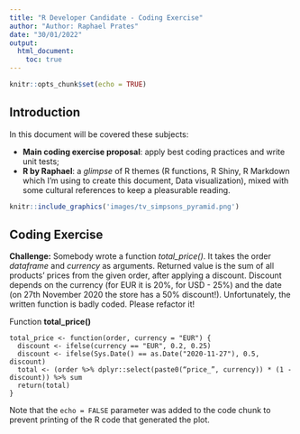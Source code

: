 ```yaml
---
title: "R Developer Candidate - Coding Exercise"
author: "Author: Raphael Prates"
date: "30/01/2022"
output: 
  html_document:
    toc: true
---
```


```r
knitr::opts_chunk$set(echo = TRUE)
```

## Introduction

In this document will be covered these subjects:

* **Main coding exercise proposal**: apply best coding practices and write unit tests;
* **R by Raphael**: a _glimpse_ of R themes (R functions, R Shiny, R Markdown which I'm using to create this document, Data visualization), mixed with some cultural references to keep a pleasurable reading.

```r
knitr::include_graphics('images/tv_simpsons_pyramid.png')
```

## Coding Exercise

**Challenge:** Somebody wrote a function *total_price()*. It takes the order *dataframe* and *currency* as arguments. Returned value is the sum of all products' prices from the given order, after applying a discount. Discount depends on the currency (for EUR it is 20%, for USD - 25%) and the date (on 27th November 2020 the store has a 50% discount!). Unfortunately, the written function is badly coded. Please refactor it!

Function **total_price()**

```
total_price <- function(order, currency = "EUR") {
  discount <- ifelse(currency == "EUR", 0.2, 0.25)
  discount <- ifelse(Sys.Date() == as.Date("2020-11-27"), 0.5, discount)
  total <- (order %>% dplyr::select(paste0(“price_”, currency)) * (1 - discount)) %>% sum
  return(total)
}
```

Note that the `echo = FALSE` parameter was added to the code chunk to prevent printing of the R code that generated the plot.
